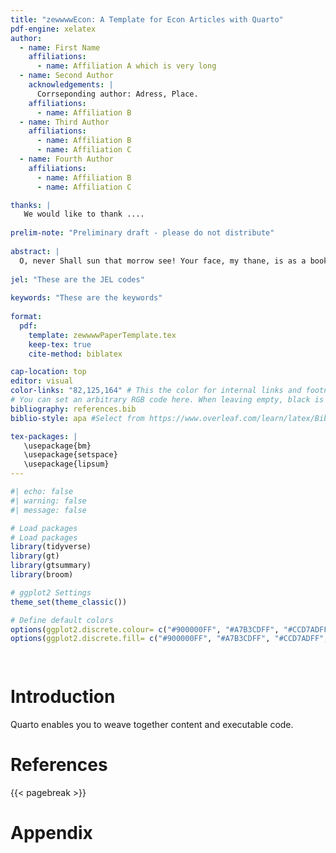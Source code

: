 ```yaml
---
title: "zewwwwEcon: A Template for Econ Articles with Quarto"
pdf-engine: xelatex
author:
  - name: First Name
    affiliations:
      - name: Affiliation A which is very long
  - name: Second Author
    acknowledgements: | 
      Corrseponding author: Adress, Place. 
    affiliations:
      - name: Affiliation B
  - name: Third Author
    affiliations:
      - name: Affiliation B
      - name: Affiliation C
  - name: Fourth Author
    affiliations:
      - name: Affiliation B
      - name: Affiliation C

thanks: |
   We would like to thank ....  
   
prelim-note: "Preliminary draft - please do not distribute"
  
abstract: |
  O, never Shall sun that morrow see! Your face, my thane, is as a book where men May read strange matters. To beguile the time, Look like the time; bear welcome in your eye, Your hand, your tongue: look like the innocent flower, But be the serpent under't. He that's coming Must be provided for: and you shall put This night's great business into my dispatch; Which shall to all our nights and days to come Give solely sovereign sway and masterdom.
  
jel: "These are the JEL codes"
 
keywords: "These are the keywords"
  
format:
  pdf: 
    template: zewwwwPaperTemplate.tex
    keep-tex: true
    cite-method: biblatex

cap-location: top
editor: visual
color-links: "82,125,164" # This the color for internal links and footnotes 
# You can set an arbitrary RGB code here. When leaving empty, black is chosen as standard color
bibliography: references.bib
biblio-style: apa #Select from https://www.overleaf.com/learn/latex/Biblatex_bibliography_styles

tex-packages: |
   \usepackage{bm}
   \usepackage{setspace}
   \usepackage{lipsum} 
---
```


```r
#| echo: false 
#| warning: false
#| message: false

# Load packages
# Load packages
library(tidyverse)
library(gt)
library(gtsummary)
library(broom)

# ggplot2 Settings
theme_set(theme_classic())

# Define default colors
options(ggplot2.discrete.colour= c("#900000FF", "#A7B3CDFF", "#CCD7ADFF", "#676155FF", "#D4A76AFF"))
options(ggplot2.discrete.fill= c("#900000FF", "#A7B3CDFF", "#CCD7ADFF", "#676155FF", "#D4A76AFF"))

  
```

# Introduction

Quarto enables you to weave together content and executable code. 

# References {.unnumbered}

::: {#refs}
:::

\clearpage

{{< pagebreak >}}

# Appendix {.unnumbered}

```{=tex}
% Always keep this code if you want to use an appendix

\renewcommand{\thetable}{A.\arabic{table}}
\renewcommand{\thefigure}{A.\arabic{figure}}
\setcounter{table}{0}
\setcounter{figure}{0}
```
\clearpage

